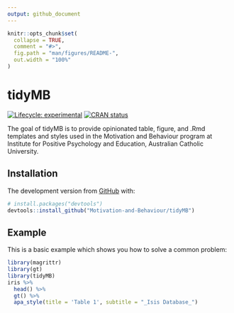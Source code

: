 ```yaml
---
output: github_document
---
```


<!-- README.md is generated from README.Rmd. Please edit that file -->

```r
knitr::opts_chunk$set(
  collapse = TRUE,
  comment = "#>",
  fig.path = "man/figures/README-",
  out.width = "100%"
)
```

# tidyMB

<!-- badges: start -->
[![Lifecycle: experimental](https://img.shields.io/badge/lifecycle-experimental-orange.svg)](https://www.tidyverse.org/lifecycle/#experimental)
[![CRAN status](https://www.r-pkg.org/badges/version/tidyMB)](https://CRAN.R-project.org/package=tidyMB)
<!-- badges: end -->

The goal of tidyMB is to provide opinionated table, figure, and .Rmd templates and styles used in the Motivation and Behaviour program at Institute for Positive Psychology and Education, Australian Catholic University.

## Installation

The development version from [GitHub](https://github.com/) with:

``` r
# install.packages("devtools")
devtools::install_github("Motivation-and-Behaviour/tidyMB")
```
## Example

This is a basic example which shows you how to solve a common problem:

```r
library(magrittr)
library(gt)
library(tidyMB)
iris %>%
  head() %>%
  gt() %>%
  apa_style(title = 'Table 1', subtitle = "_Isis Database_")
```
